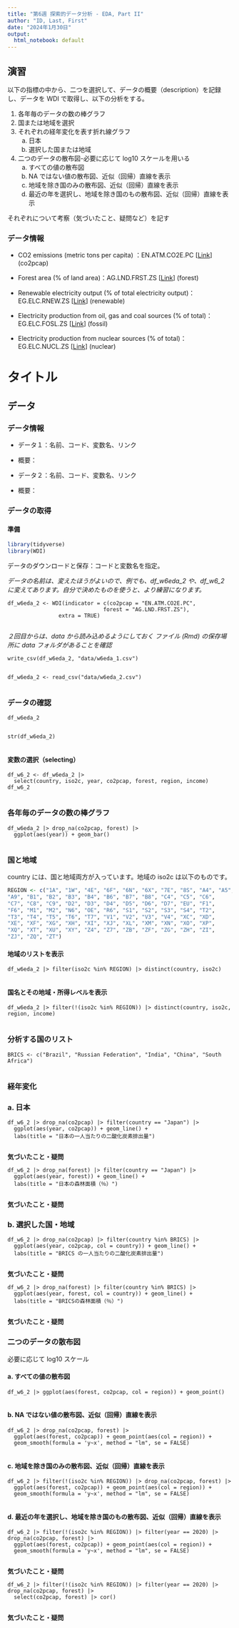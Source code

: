 ```yaml
---
title: "第6週 探索的データ分析 - EDA, Part II"
author: "ID, Last, First"
date: "2024年1月30日"
output:
  html_notebook: default
---
```


## 演習

以下の指標の中から、二つを選択して、データの概要（description）を記録し、データを WDI で取得し、以下の分析をする。

1.  各年毎のデータの数の棒グラフ
2.  国または地域を選択
3.  それぞれの経年変化を表す折れ線グラフ
    a.  日本
    b.  選択した国または地域
4.  二つのデータの散布図-必要に応じて log10 スケールを用いる
    a.  すべての値の散布図
    b.  NA ではない値の散布図、近似（回帰）直線を表示
    c.  地域を除き国のみの散布図、近似（回帰）直線を表示
    d.  最近の年を選択し、地域を除き国のもの散布図、近似（回帰）直線を表示

それぞれについて考察（気づいたこと、疑問など）を記す

<!-- **2023.2.3.23:59** までに Moodle の演習の課題ボックスに提出したものについては、なるべく、早く見て、フィードバックを書きます。それ以降に提出されたものも見ますが、フィードバックは遅くなると思ってください。 -->



### データ情報

-   CO2 emissions (metric tons per capita) ：EN.ATM.CO2E.PC [[Link](https://data.worldbank.org/indicator/EN.ATM.CO2E.PC)] (co2pcap)

-   Forest area (% of land area)：AG.LND.FRST.ZS [[Link](https://data.worldbank.org/indicator/AG.LND.FRST.ZS)] (forest)

-   Renewable electricity output (% of total electricity output)：EG.ELC.RNEW.ZS [[Link](https://data.worldbank.org/indicator/EG.ELC.RNEW.ZS)] (renewable)

-   Electricity production from oil, gas and coal sources (% of total)：EG.ELC.FOSL.ZS [[Link](https://data.worldbank.org/indicator/EG.ELC.FOSL.ZS)] (fossil)

-   Electricity production from nuclear sources (% of total)：EG.ELC.NUCL.ZS [[Link](https://data.worldbank.org/indicator/EG.ELC.NUCL.ZS)] (nuclear)


# タイトル

## データ

### データ情報

-   データ１：名前、コード、変数名、リンク

-   概要：

-   データ２：名前、コード、変数名、リンク

-   概要：



### データの取得

#### 準備

```r
library(tidyverse)
library(WDI)
```

データのダウンロードと保存：コードと変数名を指定。

_データの名前は、変えたほうがよいので、例でも、df_w6eda_2 や、df_w6_2 に変えてあります。自分で決めたものを使うと、より練習になります。_

```
df_w6eda_2 <- WDI(indicator = c(co2pcap = "EN.ATM.CO2E.PC",
                              forest = "AG.LND.FRST.ZS"),
                extra = TRUE)
```

```r


```

*２回目からは、data から読み込めるようにしておく ファイル (Rmd) の保存場所に data フォルダがあることを確認*

```
write_csv(df_w6eda_2, "data/w6eda_1.csv")
```

```r

```

```
df_w6eda_2 <- read_csv("data/w6eda_2.csv")
```

```r

```

### データの確認

```
df_w6eda_2
```

```r

```

```
str(df_w6eda_2)
```

```r

```

#### 変数の選択（selecting）

```
df_w6_2 <- df_w6eda_2 |> 
  select(country, iso2c, year, co2pcap, forest, region, income)
df_w6_2
```

```r


```

### 各年毎のデータの数の棒グラフ

```
df_w6eda_2 |> drop_na(co2pcap, forest) |>
  ggplot(aes(year)) + geom_bar()
```

```r


```


### 国と地域

country には、国と地域両方が入っています。地域の iso2c は以下のものです。

```r
REGION <- c("1A", "1W", "4E", "6F", "6N", "6X", "7E", "8S", "A4", "A5", 
"A9", "B1", "B2", "B3", "B4", "B6", "B7", "B8", "C4", "C5", "C6", 
"C7", "C8", "C9", "D2", "D3", "D4", "D5", "D6", "D7", "EU", "F1", 
"F6", "M1", "M2", "N6", "OE", "R6", "S1", "S2", "S3", "S4", "T2", 
"T3", "T4", "T5", "T6", "T7", "V1", "V2", "V3", "V4", "XC", "XD", 
"XE", "XF", "XG", "XH", "XI", "XJ", "XL", "XM", "XN", "XO", "XP", 
"XQ", "XT", "XU", "XY", "Z4", "Z7", "ZB", "ZF", "ZG", "ZH", "ZI", 
"ZJ", "ZQ", "ZT")
```



#### 地域のリストを表示

```
df_w6eda_2 |> filter(iso2c %in% REGION) |> distinct(country, iso2c)
```

```r

```

#### 国名とその地域・所得レベルを表示

```
df_w6eda_2 |> filter(!(iso2c %in% REGION)) |> distinct(country, iso2c, region, income)
```

```r

```

### 分析する国のリスト

```
BRICS <- c("Brazil", "Russian Federation", "India", "China", "South Africa")
```

```r

```

### 経年変化

### a. 日本

```
df_w6_2 |> drop_na(co2pcap) |> filter(country == "Japan") |>
  ggplot(aes(year, co2pcap)) + geom_line() + 
  labs(title = "日本の一人当たりの二酸化炭素排出量")
```

```r


```

**気づいたこと・疑問**

```
df_w6_2 |> drop_na(forest) |> filter(country == "Japan") |>
  ggplot(aes(year, forest)) + geom_line() + 
  labs(title = "日本の森林面積（％）")
```

```r


```

**気づいたこと・疑問**

### b. 選択した国・地域

```
df_w6_2 |> drop_na(co2pcap) |> filter(country %in% BRICS) |>
  ggplot(aes(year, co2pcap, col = country)) + geom_line() + 
  labs(title = "BRICS の一人当たりの二酸化炭素排出量")
```

```r


```

**気づいたこと・疑問**

```
df_w6_2 |> drop_na(forest) |> filter(country %in% BRICS) |>
  ggplot(aes(year, forest, col = country)) + geom_line() + 
  labs(title = "BRICSの森林面積（％）")
```

```r


```

**気づいたこと・疑問**

### 二つのデータの散布図

必要に応じて log10 スケール

#### a. すべての値の散布図

```
df_w6_2 |> ggplot(aes(forest, co2pcap, col = region)) + geom_point()
```

```r

```

#### b. NA ではない値の散布図、近似（回帰）直線を表示

```
df_w6_2 |> drop_na(co2pcap, forest) |> 
  ggplot(aes(forest, co2pcap)) + geom_point(aes(col = region)) +
  geom_smooth(formula = 'y~x', method = "lm", se = FALSE)
```

```r


```

#### c. 地域を除き国のみの散布図、近似（回帰）直線を表示

```
df_w6_2 |> filter(!(iso2c %in% REGION)) |> drop_na(co2pcap, forest) |> 
  ggplot(aes(forest, co2pcap)) + geom_point(aes(col = region)) +
  geom_smooth(formula = 'y~x', method = "lm", se = FALSE)
```

```r


```

#### d. 最近の年を選択し、地域を除き国のもの散布図、近似（回帰）直線を表示

```
df_w6_2 |> filter(!(iso2c %in% REGION)) |> filter(year == 2020) |> drop_na(co2pcap, forest) |> 
  ggplot(aes(forest, co2pcap)) + geom_point(aes(col = region)) +
  geom_smooth(formula = 'y~x', method = "lm", se = FALSE)
```

```r


```

**気づいたこと・疑問**



```
df_w6_2 |> filter(!(iso2c %in% REGION)) |> filter(year == 2020) |> drop_na(co2pcap, forest) |> 
  select(co2pcap, forest) |> cor() 
```


```r


```

**気づいたこと・疑問**
